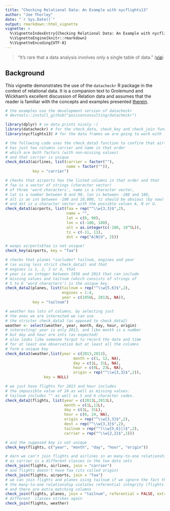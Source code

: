 ```yaml
---
title: "Checking Relational Data: An Example with nycflights13"
author: "Joe Thorley"
date: "`r Sys.Date()`"
output: rmarkdown::html_vignette
vignette: >
  %\VignetteIndexEntry{Checking Relational Data: An Example with nycflights13}
  %\VignetteEngine{knitr::rmarkdown}
  %\VignetteEncoding{UTF-8}
---
```


> "It’s rare that a data analysis involves only a single table of data."
([via](http://r4ds.had.co.nz/relational-data.html#nycflights13-relational))

## Background

This vignette demonstrates the use of the `datacheckr` R package in
the context of relational data. It is a companion text to 
Grolemund and Wickham's excellent discussion of
Relation data
and assumes that the reader is familiar with the concepts and examples
presented [therein](http://r4ds.had.co.nz/relational-data.html#nycflights13-relational).

```r
# the examples use the development version of datacheckr
# devtools::install_github("poissonconsulting/datacheckr") 

library(dplyr) # so data prints nicely :)
library(datacheckr) # for the check_data, check_key and check_join functions
library(nycflights13) # for the data frames we are going to work with
```

```r
# the following code uses the check_data3 function to confirm that airlines
# has just two columns carrier and name in that order
# which are both factors (with non-missing values)
# and that carrier is unique
check_data3(airlines, list(carrier = factor(""), 
                           name = factor("")),
            key = "carrier")

# checks that airports has the listed columns in that order and that
# faa is a vector of strings (character vector) 
# of three 'word characters', name is a character vector,
# lat is a number between 0 and 90, lon is between -180 and 180,
# alt is an int between -100 and 10,000, tz should be obvious (by now)
# and dst is a character vector with the possible values A, N or U.
check_data3(airports, list(faa = rep("^\\w{3,3}$",2),
                           name = "",
                           lat = c(0, 90),
                           lon = c(-180, 180),
                           alt = as.integer(c(-100, 10^5L)),
                           tz = c(-11, 11),
                           dst = rep("A|N|U", 2)))

# woops airports$faa is not unique!
check_key(airports, key = "faa")

# checks that planes *includes* tailnum, engines and year 
# (as using less strict check_data2) and that
# engines is 1, 2, 3 or 4, that
# year is an integer between 1956 and 2013 that can include
# missing values and tailnum (which consists of strings of
# 5 to 6 'word characters') is the unique key.
check_data2(planes, list(tailnum = rep("^\\w{5,6}$",2),
                         engines = 1:4,
                         year = c(1956L, 2013L, NA)),
            key = "tailnum")

# weather has lots of columns. by selecting just 
# the ones we are interested we can use
# the stricter check_data3 (as opposed to check_data2)
weather <- select(weather, year, month, day, hour, origin)
# interesting! year is only 2013, and like month is a number
# but day and hour are ints (as expected)
# also looks like someone forgot to record the date and time
# for at least one observation but at least all the columns
# form a unique key
check_data3(weather,list(year = c(2013,2013),
                              month = c(1, 12, NA),
                              day = c(1L, 31L, NA),
                              hour = c(0L, 23L, NA),
                              origin = rep("^\\w{3,3}$",2)),
                 key = NULL)

# we just have flights for 2013 and hour includes
# the impossible value of 24 as well as missing values.
# tailnum includes "" as well as 5 and 6 character codes.
check_data2(flights, list(year = c(2013L,2013L),
                          month = c(1L,12L),
                          day = c(1L, 31L),
                          hour = c(0, 24, NA),
                          origin = rep("^\\w{3,3}$",2),
                          dest = rep("^\\w{3,3}$",2),
                          tailnum = rep("^(\\w{5,6}|)$",2),
                          carrier = rep("^\\w{2,2}$",2)))

# and the supposed key is not unique
check_key(flights, c("year", "month", "day", "hour", "origin"))

# darn we can't join flights and airlines in an many-to-one relationship
# as carrier is a different classes in the two data sets
check_join(flights, airlines, join = "carrier")
# and flights doesn't have faa (its called origin)
check_join(flights, airports, join = "faa")
# we can join flights and planes using tailnum if we ignore the fact that
# the many-to-one relationship violates referential integrity (flights without planes)
# and there are extra matching columns
check_join(flights, planes, join = "tailnum", referential = FALSE, extra = TRUE)
# different  classes strikes again
check_join(flights, weather)
```

